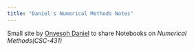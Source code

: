 ```yaml
---
title: "Daniel's Numerical Methods Notes"
---
```


Small site by [Onyesoh Daniel](https://github.com/ch1n3du) to share Notebooks on _Numerical Methods(CSC-431)_

